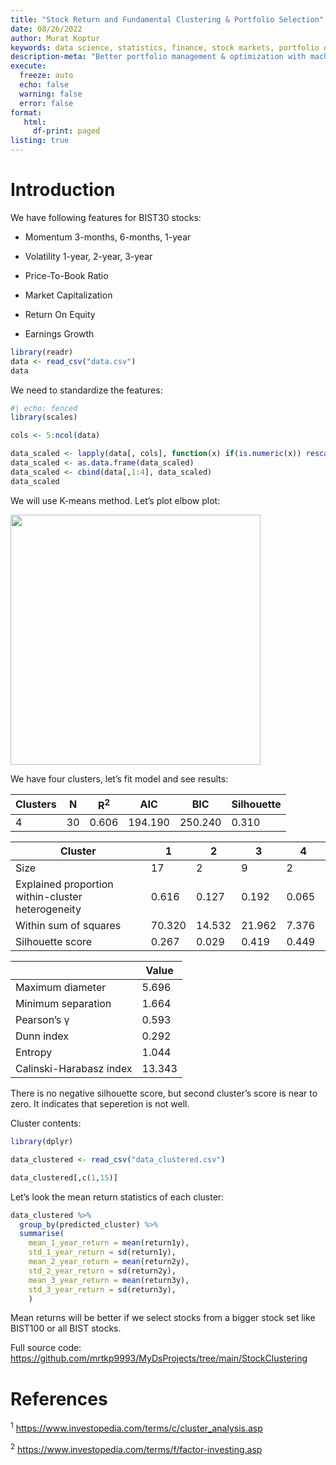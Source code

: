 ```yaml
---
title: "Stock Return and Fundamental Clustering & Portfolio Selection"
date: 08/26/2022
author: Murat Koptur
keywords: data science, statistics, finance, stock markets, portfolio optimization, machine learning
description-meta: "Better portfolio management & optimization with machine learning / clustering"
execute:
  freeze: auto
  echo: false
  warning: false
  error: false
format: 
   html:
     df-print: paged
listing: true
---
```


# Introduction

We have following features for BIST30 stocks:

-   Momentum 3-months, 6-months, 1-year

-   Volatility 1-year, 2-year, 3-year

-   Price-To-Book Ratio

-   Market Capitalization

-   Return On Equity

-   Earnings Growth

```r
library(readr)
data <- read_csv("data.csv")
data
```

We need to standardize the features:

```r
#| echo: fenced
library(scales)

cols <- 5:ncol(data)

data_scaled <- lapply(data[, cols], function(x) if(is.numeric(x)) rescale(x, to=c(0,1)) else x)
data_scaled <- as.data.frame(data_scaled)
data_scaled <- cbind(data[,1:4], data_scaled)
data_scaled
```

We will use K-means method. Let's plot elbow plot:

![](images/paste-1622CD6D.png){width="400"}

We have four clusters, let's fit model and see results:

| Clusters | N    | R$^{2}$ | AIC       | BIC       | Silhouette |
|----------|------|---------|-----------|-----------|------------|
| $4$      | $30$ | $0.606$ | $194.190$ | $250.240$ | $0.310$    |

| Cluster                                           | $1$      | $2$      | $3$      | $4$     |
|-------------------------------|----------|----------|----------|----------|
| Size                                              | $17$     | $2$      | $9$      | $2$     |
| Explained proportion within-cluster heterogeneity | $0.616$  | $0.127$  | $0.192$  | $0.065$ |
| Within sum of squares                             | $70.320$ | $14.532$ | $21.962$ | $7.376$ |
| Silhouette score                                  | $0.267$  | $0.029$  | $0.419$  | $0.449$ |

|                         | Value    |
|-------------------------|----------|
| Maximum diameter        | $5.696$  |
| Minimum separation      | $1.664$  |
| Pearson's γ             | $0.593$  |
| Dunn index              | $0.292$  |
| Entropy                 | $1.044$  |
| Calinski-Harabasz index | $13.343$ |

There is no negative silhouette score, but second cluster's score is near to zero. It indicates that seperetion is not well.

Cluster contents:

```r
library(dplyr)

data_clustered <- read_csv("data_clustered.csv")

data_clustered[,c(1,15)]
```

Let's look the mean return statistics of each cluster:

```r
data_clustered %>%
  group_by(predicted_cluster) %>%
  summarise(
    mean_1_year_return = mean(return1y),
    std_1_year_return = sd(return1y),
    mean_2_year_return = mean(return2y),
    std_2_year_return = sd(return2y),
    mean_3_year_return = mean(return3y),
    std_3_year_return = sd(return3y),
    )
```

Mean returns will be better if we select stocks from a bigger stock set like BIST100 or all BIST stocks.

Full source code: <https://github.com/mrtkp9993/MyDsProjects/tree/main/StockClustering>

# References

$^1$   <https://www.investopedia.com/terms/c/cluster_analysis.asp>

$^2$   <https://www.investopedia.com/terms/f/factor-investing.asp>

